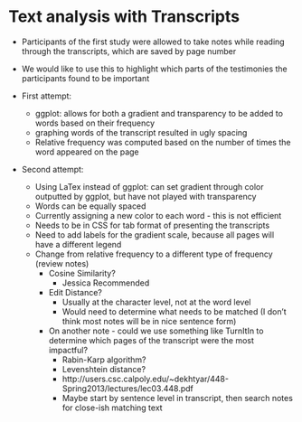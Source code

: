 # Text analysis with Transcripts {#textcolor}

- Participants of the first study were allowed to take notes while reading through the transcripts, which are saved by page number
- We would like to use this to highlight which parts of the testimonies the participants found to be important

- First attempt:
  - ggplot: allows for both a gradient and transparency to be added to words based on their frequency
  - graphing words of the transcript resulted in ugly spacing
  - Relative frequency was computed based on the number of times the word appeared on the page
- Second attempt:
  - Using LaTex instead of ggplot: can set gradient through color outputted by ggplot, but have not played with transparency
  - Words can be equally spaced
  - Currently assigning a new color to each word - this is not efficient
  - Needs to be in CSS for tab format of presenting the transcripts
  - Need to add labels for the gradient scale, because all pages will have a different legend
  - Change from relative frequency to a different type of frequency (review notes)
     - Cosine Similarity?
       - Jessica Recommended
     - Edit Distance?
       - Usually at the character level, not at the word level
       - Would need to determine what needs to be matched (I don't think most notes will be in nice sentence form)
     - On another note - could we use something like TurnItIn to determine which pages of the transcript were the most impactful?
       - Rabin-Karp algorithm?
       - Levenshtein distance?
       - http://users.csc.calpoly.edu/~dekhtyar/448-Spring2013/lectures/lec03.448.pdf
       - Maybe start by sentence level in transcript, then search notes for close-ish matching text